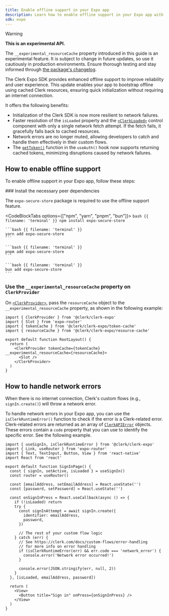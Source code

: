 ```yaml
---
title: Enable offline support in your Expo app
description: Learn how to enable offline support in your Expo app with Clerk.
sdk: expo
---
```


> [!WARNING]
> **This is an experimental API.**
>
> The `__experimental_resourceCache` property introduced in this guide is an experimental feature. It is subject to change in future updates, so use it cautiously in production environments. Ensure thorough testing and stay informed through [the package's changelog](https://github.com/clerk/javascript/blob/main/packages/expo/CHANGELOG.md).

The Clerk Expo SDK provides enhanced offline support to improve reliability and user experience. This update enables your app to bootstrap offline using cached Clerk resources, ensuring quick initialization without requiring an internet connection.

It offers the following benefits:

- Initialization of the Clerk SDK is now more resilient to network failures.
- Faster resolution of the `isLoaded` property and the [`<ClerkLoaded>`](/docs/components/control/clerk-loaded) control component with only a single network fetch attempt. If the fetch fails, it gracefully falls back to cached resources.
- Network errors are no longer muted, allowing developers to catch and handle them effectively in their custom flows.
- The [`getToken()`](/docs/references/javascript/session#get-token) function in the `useAuth()` hook now supports returning cached tokens, minimizing disruptions caused by network failures.

## How to enable offline support

To enable offline support in your Expo app, follow these steps:

<Steps>
  ### Install the necessary peer dependencies

  The `expo-secure-store` package is required to use the offline support feature.

  <CodeBlockTabs options={["npm", "yarn", "pnpm", "bun"]}>
    ```bash {{ filename: 'terminal' }}
    npm install expo-secure-store
    ```

    ```bash {{ filename: 'terminal' }}
    yarn add expo-secure-store
    ```

    ```bash {{ filename: 'terminal' }}
    pnpm add expo-secure-store
    ```

    ```bash {{ filename: 'terminal' }}
    bun add expo-secure-store
    ```
  </CodeBlockTabs>

  ### Use the `__experimental_resourceCache` property on `ClerkProvider`

  On [`<ClerkProvider>`](/docs/components/clerk-provider), pass the `resourceCache` object to the `__experimental_resourceCache` property, as shown in the following example:

  ```tsx {{ filename: 'app/_layout.tsx', mark: [4, 8] }}
  import { ClerkProvider } from '@clerk/clerk-expo'
  import { Slot } from 'expo-router'
  import { tokenCache } from '@clerk/clerk-expo/token-cache'
  import { resourceCache } from '@clerk/clerk-expo/resource-cache'

  export default function RootLayout() {
    return (
      <ClerkProvider tokenCache={tokenCache} __experimental_resourceCache={resourceCache}>
        <Slot />
      </ClerkProvider>
    )
  }
  ```
</Steps>

## How to handle network errors

When there is no internet connection, Clerk's custom flows (e.g., `signIn.create()`) will throw a network error.

To handle network errors in your Expo app, you can use the `isClerkRuntimeError()` function to check if the error is a Clerk-related error. Clerk-related errors are returned as an array of [`ClerkAPIError`](/docs/references/javascript/types/clerk-api-error) objects. These errors contain a `code` property that you can use to identify the specific error. See the following example.

```tsx {{ mark: [1, [22, 30]] }}
import { useSignIn, isClerkRuntimeError } from '@clerk/clerk-expo'
import { Link, useRouter } from 'expo-router'
import { Text, TextInput, Button, View } from 'react-native'
import React from 'react'

export default function SignInPage() {
  const { signIn, setActive, isLoaded } = useSignIn()
  const router = useRouter()

  const [emailAddress, setEmailAddress] = React.useState('')
  const [password, setPassword] = React.useState('')

  const onSignInPress = React.useCallback(async () => {
    if (!isLoaded) return
    try {
      const signInAttempt = await signIn.create({
        identifier: emailAddress,
        password,
      })

      // The rest of your custom flow logic
    } catch (err) {
      // See https://clerk.com/docs/custom-flows/error-handling
      // for more info on error handling
      if (isClerkRuntimeError(err) && err.code === 'network_error') {
        console.error('Network error occurred!')
      }

      console.error(JSON.stringify(err, null, 2))
    }
  }, [isLoaded, emailAddress, password])

  return (
    <View>
      <Button title="Sign in" onPress={onSignInPress} />
    </View>
  )
}
```
